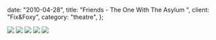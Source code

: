   date: "2010-04-28",
  title: "Friends - The One With The Asylum ",
  client: "Fix&Foxy",
  category: "theatre",
};

![](../../images/work/friends/iby_venner_1_439480a.jpg)
![](../../images/work/friends/iby_venner_2_439464a.jpg)
![](../../images/work/friends/iby_venner_4_07-05-_439403a.jpg)
![](../../images/work/friends/IMG_5760.jpg)
![](../../images/work/friends/IMG_5818.jpg)
